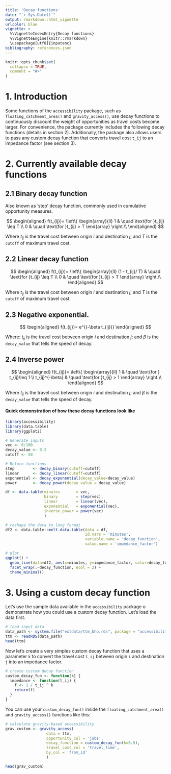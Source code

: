 ```yaml
---
title: 'Decay functions'
date: "`r Sys.Date()`"
output: rmarkdown::html_vignette
urlcolor: blue
vignette: >
  %\VignetteIndexEntry{Decay functions} 
  %\VignetteEngine{knitr::rmarkdown} 
  \usepackage[utf8]{inputenc}
bibliography: references.json
---
```


```r
knitr::opts_chunk$set(
  collapse = TRUE,
  comment = "#>"
)
```

# 1. Introduction

Some functions of the `accessibility` package, such as `floating_catchment_area()` and `gravity_access()`, use decay functions to continuously discount the weight of opportunities as travel costs become larger. For convenience, the package currently includes the following decay functions (details in section 2). Additionally, the package also allows users to pass any custom decay function that converts travel cost `t_ij` to an impedance factor (see section 3).

# 2. Currently available decay functions




## 2.1 Binary decay function

Also known as 'step' decay function, commonly used in cumulative opportunity measures.

$$
\begin{aligned}
  f(t_{ij})= \left\{
      \begin{array}{ll}
          1 & \quad \text{for }t_{ij} \leq T \\
          0 & \quad \text{for }t_{ij} > T
      \end{array}
    \right.\\
\end{aligned}
$$

Where $t_{ij}$ is the travel cost between origin *i* and destination *j*; and $T$ is the `cutoff` of maximum travel cost.

## 2.2 Linear decay function

$$
\begin{aligned}
  f(t_{ij})= \left\{
      \begin{array}{ll}
          (1 - t_{ij}/ T) & \quad \text{for }t_{ij} \leq T \\
          0 & \quad \text{for }t_{ij} > T
      \end{array}
    \right.\\
\end{aligned}
$$

Where $t_{ij}$ is the travel cost between origin *i* and destination *j*; and $T$ is the `cutoff` of maximum travel cost.


## 2.3 Negative exponential.



$$
\begin{aligned}
  f(t_{ij})= e^{(-\beta t_{ij})}
\end{aligned}
$$

Where: $t_{ij}$ is the travel cost between origin *i* and destination *j*; and $\beta$ is the `decay_value` that tells the speed of decay.


## 2.4 Inverse power

$$
\begin{aligned}
  f(t_{ij})= \left\{
      \begin{array}{ll}
          1 & \quad \text{for } t_{ij}\leq 1 \\
          t_{ij}^{-\beta} & \quad \text{for }t_{ij} > 1
      \end{array}
    \right.\\
\end{aligned}
$$

Where $t_{ij}$ is the travel cost between origin *i* and destination *j*; and $\beta$ is the `decay_value` that tells the speed of decay.



#### Quick demonstration of how these decay functions look like

```r
library(accessibility)
library(data.table)
library(ggplot2)

# Generate inputs
vec <- 0:100
decay_value <- 0.2
cutoff <- 50

# Return functions
step        <- decay_binary(cutoff=cutoff)
linear      <- decay_linear(cutoff=cutoff)
exponential <- decay_exponential(decay_value=decay_value)
power       <- decay_power(decay_value = decay_value)

df <- data.table(minutes       = vec,
                 binary        = step(vec),
                 linear        = linear(vec),
                 exponential   = exponential(vec),
                 inverse_power = power(vec)
                 )

# reshape the data to long format
df2 <- data.table::melt.data.table(data = df, 
                                   id.vars = 'minutes', 
                                   variable.name = 'decay_function', 
                                   value.name = 'impedance_factor')

# plot
ggplot() +
  geom_line(data=df2, aes(x=minutes, y=impedance_factor, color=decay_function), show.legend = FALSE) +
  facet_wrap(.~decay_function, ncol = 2) +
  theme_minimal()

```



# 3. Using a custom decay function

Let's use the sample data available in the `accessibility` package o demonstrate how you could use a custom decay function. Let's load the data first.

```r

# load input data
data_path <- system.file("extdata/ttm_bho.rds", package = "accessibility")
ttm <- readRDS(data_path)
head(ttm)

```

Now let's create a very simples custom decay function that uses a parameter `k` to convert the travel cost `t_ij` between origin `i` and destination `j` into an impedance factor.


```r
# create custom decay function
custom_decay_fun <- function(k) {
  impedance <- function(t_ij) {
    f <- 1 / t_ij ^ k
    return(f)
  }
}
```
You can use your `custom_decay_fun()` inside the `floating_catchment_area()` and `gravity_access()` functions like this:

```r
# calculate gravity-based accessibility
grav_custom <- gravity_access(
                  data = ttm,
                  opportunity_col = 'jobs',
                  decay_function = custom_decay_fun(k=0.5),
                  travel_cost_col = 'travel_time',
                  by_col = 'from_id'
                  )

head(grav_custom)
```

